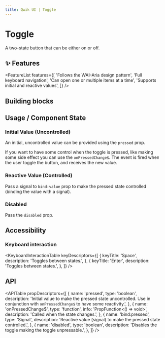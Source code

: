 ```yaml
---
title: Qwik UI | Toggle
---
```



<StatusBanner status={statusByComponent.headless.Toggle} />

# Toggle

A two-state button that can be either on or off.

<Showcase name="hero" />

## ✨ Features

<FeatureList
  features={[
    'Follows the WAI-Aria design pattern',
    'Full keyboard navigation',
    'Can open one or multiple items at a time',
    'Supports initial and reactive values',
  ]}
/>

## Building blocks

<CodeSnippet name="building-blocks" />

## Usage / Component State

### Initial Value (Uncontrolled)

An initial, uncontrolled value can be provided using the `pressed` prop.

<Showcase name="initialPressed" />

If you want to have some control when the toggle is pressed, like making some side effect you can use
the `onPressedChange$`. The event is fired when the user toggle the button, and receives the new value.

<Showcase name="pressed" />

### Reactive Value (Controlled)

Pass a signal to `bind:value` prop to make the pressed state controlled (binding the value with a signal).

<Showcase name="bind-pressed" />

### Disabled

Pass the `disabled` prop.

<Showcase name="disabled" />

## Accessibility

### Keyboard interaction

<KeyboardInteractionTable
  keyDescriptors={[
    {
      keyTitle: 'Space',
      description: 'Toggles between states.',
    },
    {
      keyTitle: 'Enter',
      description: 'Toggles between states.',
    },
  ]}
/>

## API

<APITable
  propDescriptors={[
    {
      name: 'pressed',
      type: 'boolean',
      description:
        'Initial value to make the pressed state uncontrolled. Use in conjunction with `onPressedChange$` to have some reactivity.',
    },
    {
      name: 'onPressedChange$',
      type: 'function',
      info: 'PropFunction<() => void>',
      description: 'Called when the state changes.',
    },
    {
      name: 'bind:pressed',
      type: 'Signal<boolean>',
      description: 'Reactive value (signal) to make the pressed state controlled.',
    },
    {
      name: 'disabled',
      type: 'boolean',
      description: 'Disables the toggle making the toggle unpressable.',
    },
  ]}
/>
